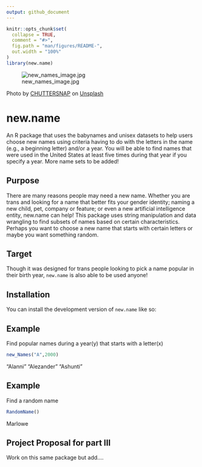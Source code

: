 ```yaml
---
output: github_document
---
```

```r
knitr::opts_chunk$set(
  collapse = TRUE,
  comment = "#>",
  fig.path = "man/figures/README-",
  out.width = "100%"
)
library(new.name)
```
![new_names_image.jpg](new_names_image.jpg)

Photo by <a href="https://unsplash.com/@chuttersnap?utm_source=unsplash&utm_medium=referral&utm_content=creditCopyText">CHUTTERSNAP</a> on <a href="https://unsplash.com/?utm_source=unsplash&utm_medium=referral&utm_content=creditCopyText">Unsplash</a>


# new.name

An R package that uses the babynames and unisex datasets to help users choose new names using criteria having to do with the letters in the name (e.g., a beginning letter) and/or a year. You will be able to find names that were used in the United States at least five times during that year if you specify a year. More name sets to be added!


## Purpose

There are many reasons people may need a new name. Whether you are trans and looking for a name that better fits your gender identity; naming a new child, pet, company or feature; or even a new artificial intelligence entity, new.name can help! This package uses string manipulation and data wrangling to find subsets of names based on certain characteristics. 
Perhaps you want to choose a new name that starts with certain letters or maybe you want something random. 


## Target

Though it was designed for trans people looking to pick a name popular in their birth year, `new.name` is also able to be used anyone!


## Installation

You can install the development version of `new.name` like so:


## Example

Find popular names during a year(y) that starts with a letter(x)

```r
new_Names("A",2000)
```
"Alanni"    "Alezander" "Ashunti"


## Example 

Find a random name

```r
RandomName()
```
Marlowe

## Project Proposal for part III

Work on this same package but add....
